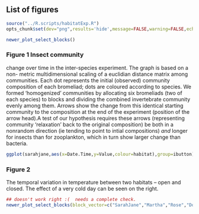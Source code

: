 ## List of figures

```r
source("../R.scripts/habitatExp.R")
opts_chunk$set(dev="png",results='hide',message=FALSE,warning=FALSE,echo=FALSE)
```

```r
newer_plot_select_blocks() 
``` 

### Figure 1  Insect community
change over time in the inter-species experiment.  The graph is based on a non-
metric multidimensional scaling of a euclidian distance matrix among
communities.  Each dot represents the initial (observed) community composition
of each bromeliad; dots are coloured according to species.  We formed
'homogenized' communities by allocating six bromeliads (two of each species) to
blocks and dividing the combined invertebrate community evenly among them.
Arrows show the change from this identical starting community to the composition at the end of the experiment (position of the arrow head).A test of our
hypothesis requires these arrows (representing community 'relaxation' back to
the original composition) be both in a nonrandom direction (ie tending to point
to intial compositions) *and* longer for insects than for zooplankton, which in
turn show larger change than bacteria.





```r
ggplot(sarahjane,aes(x=Date.Time,y=Value,colour=habitat),group=ibutton)+geom_line()
```
### Figure 2
The temporal variation in temperature between two habitats -- open and closed.  The effect of a very cold day can be seen on the right.

```r
## doesn't work right :(  needs a complete check.
newer_plot_select_blocks(block_vector=c("SarahJane","Martha","Rose","Donna","Pond"))
```

